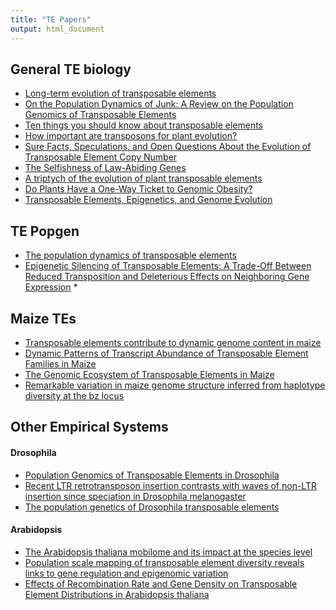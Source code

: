 ```yaml
---
title: "TE Papers"
output: html_document
---
```


<!-- still some problems, brachypodium -->
<!-- https://academic.oup.com/gbe/article/10/1/304/4769669 -->


## General TE biology
* [Long-term evolution of transposable elements](https://www.pnas.org/content/104/49/19375)  
* [On the Population Dynamics of Junk: A Review on the Population Genomics of Transposable Elements](https://www.mdpi.com/2073-4425/10/6/419)  
* [Ten things you should know about transposable elements](https://genomebiology.biomedcentral.com/articles/10.1186/s13059-018-1577-z)  
* [How important are transposons for plant evolution?](https://www.nature.com/articles/nrg3374)  
* [Sure Facts, Speculations, and Open Questions About the Evolution of Transposable Element Copy Number](https://pubmed.ncbi.nlm.nih.gov/10952206/)  
* [The Selfishness of Law-Abiding Genes](https://www.cell.com/trends/genetics/fulltext/S0168-9525(19)30191-X#)  
* [A triptych of the evolution of plant transposable elements](https://www.cell.com/trends/plant-science/fulltext/S1360-1385(10)00096-8?_returnURL=https%3A%2F%2Flinkinghub.elsevier.com%2Fretrieve%2Fpii%2FS1360138510000968%3Fshowall%3Dtrue)  
* [Do Plants Have a One-Way Ticket to Genomic Obesity?](http://www.plantcell.org/content/9/9/1509.long)    
* [Transposable Elements, Epigenetics, and Genome Evolution](https://science.sciencemag.org/content/338/6108/758.long)   

## TE Popgen
* [The population dynamics of transposable elements](https://www.cambridge.org/core/services/aop-cambridge-core/content/view/B3815EB0AE7CDB71B27FDAE08A282B8A/S0016672300021455a.pdf/population_dynamics_of_transposable_elements.pdf)
* [Epigenetic Silencing of Transposable Elements: A Trade-Off Between Reduced Transposition and Deleterious Effects on Neighboring Gene Expression](https://pubmed.ncbi.nlm.nih.gov/19478138/) 
*[](https://science.sciencemag.org/content/338/6108/758.long)

## Maize TEs  
* [Transposable elements contribute to dynamic genome content in maize](https://onlinelibrary.wiley.com/doi/full/10.1111/tpj.14489)  
* [Dynamic Patterns of Transcript Abundance of Transposable Element Families in Maize](https://www.g3journal.org/content/9/11/3673)
* [The Genomic Ecosystem of Transposable Elements in Maize](https://www.biorxiv.org/content/10.1101/559922v1) 
* [Remarkable variation in maize genome structure inferred from haplotype diversity at the bz locus](https://www.pnas.org/content/103/47/17644)  


## Other Empirical Systems   

#### Drosophila  
* [Population Genomics of Transposable Elements in Drosophila](https://www.annualreviews.org/doi/10.1146/annurev-genet-120213-092359)  
* [Recent LTR retrotransposon insertion contrasts with waves of non-LTR insertion since speciation in Drosophila melanogaster](https://www.pnas.org/content/104/27/11340)  
* [The population genetics of Drosophila transposable elements](https://www.annualreviews.org/doi/abs/10.1146/annurev.ge.23.120189.001343)  

#### Arabidopsis  
* [The Arabidopsis thaliana mobilome and its impact at the species level](https://elifesciences.org/articles/15716)
* [Population scale mapping of transposable element diversity reveals links to gene regulation and epigenomic variation](https://elifesciences.org/articles/20777)
* [Effects of Recombination Rate and Gene Density on Transposable Element Distributions in Arabidopsis thaliana](https://genome.cshlp.org/content/13/8/1897.long)